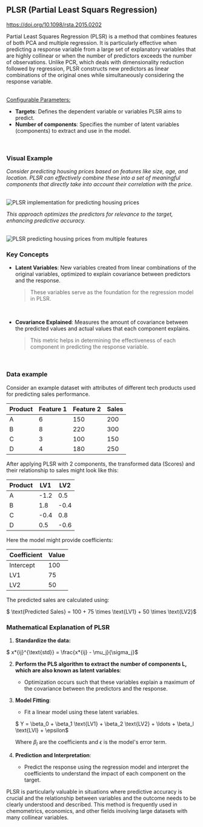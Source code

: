 
## PLSR (Partial Least Squars Regression)

https://doi.org/10.1098/rsta.2015.0202

Partial Least Squares Regression (PLSR) is a method that combines features of both PCA and multiple regression. It is particularly effective when predicting a response variable from a large set of explanatory variables that are highly collinear or when the number of predictors exceeds the number of observations. Unlike PCR, which deals with dimensionality reduction followed by regression, PLSR constructs new predictors as linear combinations of the original ones while simultaneously considering the response variable.

<br />
<u>Configurable Parameters:</u>

- **Targets**: Defines the dependent variable or variables PLSR aims to predict.
- **Number of components**: Specifies the number of latent variables (components) to extract and use in the model.

<br />

### Visual Example

_Consider predicting housing prices based on features like size, age, and location. PLSR can effectively combine these into a set of meaningful components that directly take into account their correlation with the price._

<br />
<Image
  src={`${imagePath}1_plsr_example.png`}
  alt='PLSR implementation for predicting housing prices'
  width={1080}
  height={373}
/>
<br />

_This approach optimizes the predictors for relevance to the target, enhancing predictive accuracy._

<br />
<Image
  src={`${imagePath}multi_plsr_example.png`}
  alt='PLSR predicting housing prices from multiple features'
  width={1080}
  height={373}
/>

### Key Concepts

- **Latent Variables**: New variables created from linear combinations of the original variables, optimized to explain covariance between predictors and the response.

  > These variables serve as the foundation for the regression model in PLSR.

  <br />

- **Covariance Explained**: Measures the amount of covariance between the predicted values and actual values that each component explains.

  > This metric helps in determining the effectiveness of each component in predicting the response variable.

  <br />

### Data example

Consider an example dataset with attributes of different tech products used for predicting sales performance.

| Product | Feature 1 | Feature 2 | Sales |
| ------- | --------- | --------- | ----- |
| A       | 6         | 150       | 200   |
| B       | 8         | 220       | 300   |
| C       | 3         | 100       | 150   |
| D       | 4         | 180       | 250   |

After applying PLSR with 2 components, the transformed data (Scores) and their relationship to sales might look like this:

| Product | LV1  | LV2  |
| ------- | ---- | ---- |
| A       | -1.2 | 0.5  |
| B       | 1.8  | -0.4 |
| C       | -0.4 | 0.8  |
| D       | 0.5  | -0.6 |

Here the model might provide coefficients:

| Coefficient | Value |
| ----------- | ----- |
| Intercept   | 100   |
| LV1         | 75    |
| LV2         | 50    |

The predicted sales are calculated using:

$ \text{Predicted Sales} = 100 + 75 \times \text{LV1} + 50 \times \text{LV2}$

### Mathematical Explanation of PLSR

1. **Standardize the data:**

$ x*{ij}^{\text{std}} = \frac{x*{ij} - \mu_j}{\sigma_j}$

2. **Perform the PLS algorithm to extract the number of components $\mathbf{L}$, which are also known as latent variables**:

   - Optimization occurs such that these variables explain a maximum of the covariance between the predictors and the response.

3. **Model Fitting**:

   - Fit a linear model using these latent variables.

   $ Y = \beta_0 + \beta_1 \text{LV1} + \beta_2 \text{LV2} + \ldots + \beta_l \text{LVl} + \epsilon$

   Where $\beta_l$ are the coefficients and $\epsilon$ is the model's error term.

4. **Prediction and Interpretation**:

   - Predict the response using the regression model and interpret the coefficients to understand the impact of each component on the target.

PLSR is particularly valuable in situations where predictive accuracy is crucial and the relationship between variables and the outcome needs to be clearly understood and described. This method is frequently used in chemometrics, economics, and other fields involving large datasets with many collinear variables.

